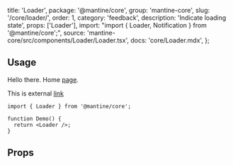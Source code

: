 
  title: 'Loader',
  package: '@mantine/core',
  group: 'mantine-core',
  slug: '/core/loader/',
  order: 1,
  category: 'feedback',
  description: 'Indicate loading state',
  props: ['Loader'],
  import: "import { Loader, Notification } from '@mantine/core';",
  source: 'mantine-core/src/components/Loader/Loader.tsx',
  docs: 'core/Loader.mdx',
};


## Usage

Hello there. Home [page](/).

This is external [link](https://google.com)

```tsx
import { Loader } from '@mantine/core';

function Demo() {
  return <Loader />;
}
```

## Props

<PropsTable component="Loader" query="" />
